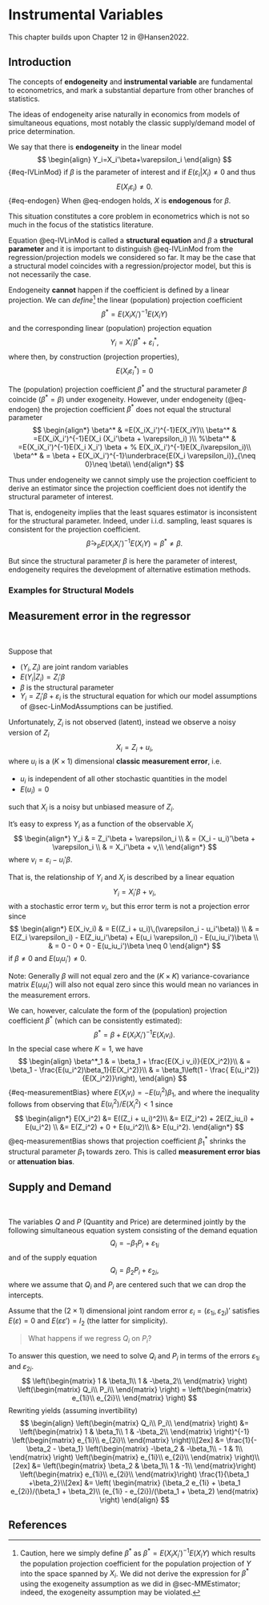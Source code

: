 # Instrumental Variables

This chapter builds upon Chapter 12 in @Hansen2022. 


## Introduction

The concepts of **endogeneity** and **instrumental variable** are fundamental to econometrics, and mark a substantial departure from other branches of statistics. 

The ideas of endogeneity arise naturally in economics from models of simultaneous equations, most notably the classic supply/demand model of price determination.

<!-- ### Overview {-} -->

We say that there is **endogeneity** in the linear model
$$
\begin{align}
  Y_i=X_i'\beta+\varepsilon_i
\end{align}
$${#eq-IVLinMod}
if $\beta$ is the parameter of interest and if $E(\varepsilon_i|X_i)\neq 0$ and thus
$$
E(X_i\varepsilon_i)\neq 0.
$${#eq-endogen}
When @eq-endogen holds, $X$ is **endogenous** for $\beta.$

This situation constitutes a core problem in econometrics which is not so much in the focus of the statistics literature. 


Equation @eq-IVLinMod is called a **structural equation** and $\beta$ a **structural parameter** and it is important to distinguish @eq-IVLinMod from the regression/projection models we considered so far. It may be the case that a structural model coincides with a regression/projector model, but this is not necessarily the case.


Endogeneity **cannot** happen if the coefficient is defined by a linear projection. We can *define*[^1] the linear (population) projection coefficient 
$$
\beta^*=E(X_iX_i')^{-1}E(X_iY)
$$
and the corresponding linear (population) projection equation
$$
Y_i = X_i'\beta^* + \varepsilon_i^*,
$$ 
where then, by construction (projection properties), 
$$
E(X_i\varepsilon_i^*)=0
$$

[^1]: Caution, here we simply define $\beta^*$ as $\beta^*=E(X_iX_i')^{-1}E(X_iY)$ which results the population projection coefficient for the population projection of $Y$ into the space spanned by $X_i$. We did not derive the expression for $\beta^*$ using the exogeneity assumption as we did in @sec-MMEstimator; indeed, the exogeneity assumption may be violated.


The (population) projection coefficient $\beta^*$ and the structural parameter $\beta$ coincide ($\beta^*=\beta$) under exogeneity. However, under endogeneity (@eq-endogen) the projection coefficient $\beta^*$ does not equal the structural parameter
$$
\begin{align*}
\beta^* & =E(X_iX_i')^{-1}E(X_iY)\\
\beta^* & =E(X_iX_i')^{-1}E(X_i (X_i'\beta + \varepsilon_i) )\\
%\beta^* & =E(X_iX_i')^{-1}E(X_i X_i') \beta + 
%            E(X_iX_i')^{-1}E(X_i\varepsilon_i)\\
\beta^* & = \beta + E(X_iX_i')^{-1}\underbrace{E(X_i \varepsilon_i)}_{\neq 0}\neq \beta\\
\end{align*}
$$


Thus under endogeneity we cannot simply use the projection coefficient to derive an estimator since the projection coefficient does not identify the structural parameter of interest. 

That is, endogeneity implies that the least squares estimator is inconsistent for the structural parameter. Indeed, under i.i.d. sampling, least squares is consistent for the projection coefficient.
$$
\hat\beta\to_pE(X_iX_i')^{-1}E(X_iY) = \beta^* \neq \beta.
$$

But since the structural parameter $\beta$ is here the parameter of interest, endogeneity requires the development of alternative estimation methods. 


### Examples for Structural Models 


::: {#exm-MeasurementError}

## Measurement error in the regressor 

<br>

Suppose that

* $(Y_i,Z_i)$ are joint random variables 
* $E(Y_i|Z_i)=Z_i'\beta$
* $\beta$ is the structural parameter
* $Y_i  = Z_i'\beta + \varepsilon_i$ is the structural equation for which our model assumptions of @sec-LinModAssumptions can be justified.

Unfortunately, $Z_i$ is not observed (latent), instead we observe a noisy version of $Z_i$
$$
X_i=Z_i + u_i,
$$
where $u_i$ is a $(K\times 1)$ dimensional **classic measurement error**, i.e.

* $u_i$ is independent of all other stochastic quantities in the model
* $E(u_i)=0$

such that $X_i$ is a noisy but unbiased measure of $Z_i.$

It's easy to express $Y_i$ as a function of the observable $X_i$
$$
\begin{align*}
Y_i 
& = Z_i'\beta + \varepsilon_i \\ 
& = (X_i - u_i)'\beta + \varepsilon_i \\ 
& = X_i'\beta  + v,\\ 
\end{align*}
$$
where $v_i=\varepsilon_i - u_i'\beta$. 

That is, the relationship of $Y_i$ and $X_i$ is described by a linear equation
$$
Y_i = X_i'\beta  + v_i,
$$
with a stochastic error term $v_i$, but this error term is not a projection error since
$$
\begin{align*}
E(X_iv_i) 
& = E((Z_i + u_i)\,(\varepsilon_i - u_i'\beta)) \\
& = E(Z_i \varepsilon_i) - E(Z_iu_i'\beta)  + E(u_i \varepsilon_i) - E(u_iu_i')\beta \\
& = 0 - 0  + 0 - E(u_iu_i')\beta \neq 0 
\end{align*}
$$
if $\beta\neq 0$ and $E(u_iu_i')\neq 0.$ 

Note: Generally $\beta$ will not equal zero and the $(K\times K)$ variance-covariance matrix $E(u_iu_i')$ will also not equal zero since this would mean no variances in the measurement errors.


We can, however, calculate the form of the (population) projection coefficient $\beta^*$ (which can be consistently estimated): 
$$
\beta^* = \beta + E(X_iX_i')^{-1} E(X_i v_i).
$$
In the special case where $K=1$, we have
$$
\begin{align}
\beta^*_1 
& = \beta_1 + \frac{E(X_i v_i)}{E(X_i^2)}\\
& = \beta_1 - \frac{E(u_i^2)\beta_1}{E(X_i^2)}\\
& = \beta_1\left(1 - \frac{ E(u_i^2)}{E(X_i^2)}\right),
\end{align}
$${#eq-measurementBias}
where $E(X_iv_i)=-E(u_i^2)\beta_1$, and 
where the inequality follows from observing that $E(u_i^2)/E(X_i^2)<1$ since
$$
\begin{align*}
E(X_i^2) 
&= E((Z_i + u_i)^2)\\
&= E(Z_i^2) + 2E(Z_iu_i) + E(u_i^2) \\
&= E(Z_i^2) + 0 + E(u_i^2)\\  
&> E(u_i^2).
\end{align*}
$$
@eq-measurementBias shows that projection coefficient $\beta_1^*$ shrinks the structural parameter $\beta_1$ towards zero. This is called  **measurement error bias** or **attenuation bias**.
:::


::: {#exm-SupplyAndDemand}

##  Supply and Demand

<br>


The variables $Q$ and $P$ (Quantity and Price) are determined jointly by the following simultaneous equation system consisting of the demand equation
$$
Q_i = -\beta_1 P_i + \varepsilon_{1i}
$$
and of the supply equation
$$
Q_i =  \beta_2 P_i + \varepsilon_{2i},
$$
where we assume that $Q_i$ and $P_i$ are centered such that we can drop the intercepts. 

Assume that the $(2\times 1)$ dimensional joint random error $\varepsilon_i=(\varepsilon_{1i},\varepsilon_{2i})'$ satisfies $E(\varepsilon)=0$ and $E(\varepsilon\varepsilon')=I_2$ (the latter for simplicity). 

> What happens if we regress $Q_i$ on $P_i$? 

To answer this question, we need to solve $Q_i$ and $P_i$ in terms of the errors $\varepsilon_{1i}$ and $\varepsilon_{2i}$.
$$
\left(\begin{matrix}
1 & \beta_1\\
1 & -\beta_2\\
\end{matrix}
\right)
\left(\begin{matrix}
Q_i\\
P_i\\
\end{matrix}
\right) = 
\left(\begin{matrix}
e_{1i}\\
e_{2i}\\
\end{matrix}
\right)
$$
Rewriting yields (assuming invertibility)
$$
\begin{align}
\left(\begin{matrix}
Q_i\\
P_i\\
\end{matrix}
\right) 
&= 
\left(\begin{matrix}
1 & \beta_1\\
1 & -\beta_2\\
\end{matrix}
\right)^{-1}
\left(\begin{matrix}
e_{1i}\\
e_{2i}\\
\end{matrix}
\right)\\[2ex]
&= 
\frac{1}{-\beta_2 - \beta_1}
\left(\begin{matrix}
-\beta_2 &   -\beta_1\\
 - 1    &           1\\
\end{matrix}
\right)
\left(\begin{matrix}
e_{1i}\\
e_{2i}\\
\end{matrix}
\right)\\[2ex]
&= 
\left(\begin{matrix}
\beta_2 &   \beta_1\\
 1    &     -1\\
\end{matrix}\right)
\left(\begin{matrix}
e_{1i}\\
e_{2i}\\
\end{matrix}\right)
\frac{1}{\beta_1 +\beta_2}\\[2ex]
&=
\left(
\begin{matrix}
(\beta_2 e_{1i} + \beta_1  e_{2i})/(\beta_1 + \beta_2)\\
(e_{1i} - e_{2i})/(\beta_1 + \beta_2)
\end{matrix}  
\right)
\end{align}
$$

:::



## References